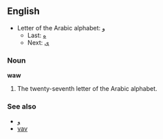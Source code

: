 ==English==

* Letter of the Arabic alphabet: و
** Last: [[ه]]
** Next: [[ى]]

===Noun===

'''waw'''

# The twenty-seventh letter of the Arabic alphabet.

===See also===
*[[و]]
*[[vav]]